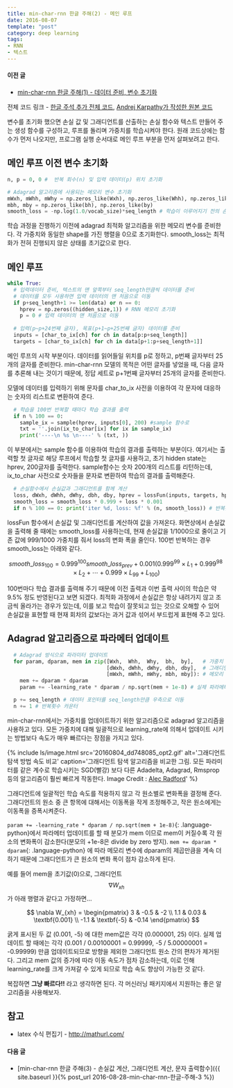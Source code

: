 ```yaml
---
title: min-char-rnn 한글 주해(2) - 메인 루프
date: 2016-08-07
template: "post"
category: deep learning
tags:
- RNN
- 텍스트
---
```


#### 이전 글

* [min-char-rnn 한글 주해(1) - 데이터 준비, 변수 초기화](2016-08-02-min-char-rnn-한글-주해-1)

전체 코드 링크 - [한글 주석 추가 전체 코드](https://gist.github.com/MinjeJeon/8f50693f0a986419ab2dda35753acb1f), [Andrej Karpathy가 작성한 원본 코드](https://gist.github.com/karpathy/d4dee566867f8291f086)

변수를 초기화 했으면 손실 값 및 그래디언트를 산출하는 손실 함수와 텍스트 만들어 주는 생성 함수를 구성하고, 루프를 돌리며 가중치를 학습시켜야 한다. 원래 코드상에는 함수가 먼저 나오지만, 프로그램 실행 순서대로 메인 루프 부분을 먼저 살펴보려고 한다.

## 메인 루프 이전 변수 초기화 

```python
n, p = 0, 0 #  반복 회수(n) 및 입력 데이터(p) 위치 초기화 

# Adagrad 알고리즘에 사용되는 메모리 변수 초기화
mWxh, mWhh, mWhy = np.zeros_like(Wxh), np.zeros_like(Whh), np.zeros_like(Why)
mbh, mby = np.zeros_like(bh), np.zeros_like(by) 
smooth_loss = -np.log(1.0/vocab_size)*seq_length # 학습이 이루어지기 전의 손실값
```

학습 과정을 진행하기 이전에 adagrad 최적화 알고리즘을 위한 메모리 변수를 준비한다. 각 가중치와 동일한 shape를 가진 행렬을 0으로 초기화한다. smooth\_loss는 최적화가 전혀 진행되지 않은 상태를 초기값으로 한다.

## 메인 루프

```python
while True:
  # 입력데이터 준비, 텍스트의 맨 앞쪽부터 seq_length만큼씩 데이터를 준비
  # 데이터를 모두 사용하면 입력 데이터의 맨 처음으로 이동
  if p+seq_length+1 >= len(data) or n == 0: 
    hprev = np.zeros((hidden_size,1)) # RNN 메모리 초기화
    p = 0 # 입력 데이터의 맨 처음으로 이동
  
  # 입력(p~p+24번째 글자), 목표(p+1~p+25번째 글자) 데이터를 준비 
  inputs = [char_to_ix[ch] for ch in data[p:p+seq_length]]
  targets = [char_to_ix[ch] for ch in data[p+1:p+seq_length+1]]
```

메인 루프의 시작 부분이다. 데이터를 읽어들일 위치를 p로 정하고, p번째 글자부터 25개의 글자를 준비한다. min-char-rnn 모델의 목적은 어떤 글자를 넣었을 때, 다음 글자를 추론해 내는 것이기 때문에, 정답 세트로 p+1번째 글자부터 25개의 글자를 준비한다.

모델에 데이터를 입력하기 위해 문자를 char_to_ix 사전을 이용하여 각 문자에 대응하는 숫자의 리스트로 변환하여 준다. 

```python
  # 학습을 100번 반복할 때마다 학습 결과를 출력
  if n % 100 == 0:
    sample_ix = sample(hprev, inputs[0], 200) #sample 함수로 
    txt = ''.join(ix_to_char[ix] for ix in sample_ix)
    print('----\n %s \n----' % (txt, ))
```

이 부분에서는 sample 함수를 이용하여 학습의 결과를 출력하는 부분이다. 여기서는 출력할 첫 글자로 해당 루프에서 학습할 첫 글자를 사용하고, 초기 hidden state는 hprev, 200글자를 출력한다. sample함수는 숫자 200개의 리스트를 리턴하는데, ix_to_char 사전으로 숫자들을 문자로 변환하여 학습의 결과를 출력해준다.

```python
  # 손실함수에서 손실값과 그래디언트를 함께 계산
  loss, dWxh, dWhh, dWhy, dbh, dby, hprev = lossFun(inputs, targets, hprev)
  smooth_loss = smooth_loss * 0.999 + loss * 0.001
  if n % 100 == 0: print('iter %d, loss: %f' % (n, smooth_loss)) # 반복횟수, 손실 출력
```

lossFun 함수에서 손실값 및 그래디언트를 계산하여 값을 가져온다. 화면상에서 손실값을 출력해 줄 때에는 smooth\_loss를 사용하는데, 현재 손실값을 1/1000으로 줄이고 기존 값에 999/1000 가중치를 줘서 loss의 변화 폭을 줄인다. 100번 반복하는 경우 smooth\_loss는 아래와 같다. 

$$
smooth\_loss_{100} = 0.999^{100} smooth\_loss_{prev} + 0.001 \left (  0.999^{99}\times L_{1} + 0.999^{98}\times L_{2} + \cdots +  0.999 \times L_{99} + L_{100} \right )
$$


100번마다 학습 결과를 출력해 주기 때문에 이전 출력과 이번 출력 사이의 학습은 약 9.5% 정도 반영된다고 보면 되겠다. 최적화 과정에서 손실값은 항상 내려가지 않고 조금씩 올라가는 경우가 있는데, 이를 보고 학습이 잘못되고 있는 것으로 오해할 수 있어 손실값을 표현할 때 현재 회차의 값보다는 과거 값과 섞어서 부드럽게 표현해 주고 있다.

## Adagrad 알고리즘으로 파라메터 업데이트

```python
  # Adagrad 방식으로 파라미터 업데이트
  for param, dparam, mem in zip([Wxh,  Whh,  Why,  bh,  by],   # 가중치
                                [dWxh, dWhh, dWhy, dbh, dby],  # 그래디언트
                                [mWxh, mWhh, mWhy, mbh, mby]): # 메모리 
    mem += dparam * dparam
    param += -learning_rate * dparam / np.sqrt(mem + 1e-8) # 실제 파라메터 업데이트

  p += seq_length # 데이터 포인터를 seq_length만큼 우측으로 이동
  n += 1 # 반복횟수 카운터
```

min-char-rnn에서는 가중치를 업데이트하기 위한 알고리즘으로 adagrad 알고리즘을 사용하고 있다. 모든 가중치에 대해 일괄적으로 learning_rate에 의해서 업데이트 시키는 방법보다 속도가 매우 빠르다는 장점을 가지고 있다.

{% include ls/image.html
   src='20160804_dd748085_opt2.gif'
   alt='그래디언트 탐색 방법 속도 비교'
   caption='그래디언트 탐색 알고리즘을 비교한 그림. 모든 파라미터를 같은 계수로 학습시키는 SGD(빨강) 보다 다른 Adadelta, Adagrad, Rmsprop 등의 알고리즘이 훨씬 빠르게 작동한다. Image Credit : <a href="https://twitter.com/alecrad" target="_blank">Alec Radford</a>' %}

그래디언트에 일괄적인 학습 속도를 적용하지 않고 각 원소별로 변화폭을 결정해 준다. 그래디언트의 원소 중 큰 항목에 대해서는 이동폭을 작게 조정해주고, 작은 원소에게는 이동폭을 증폭시켜준다. 

`param += -learning_rate * dparam / np.sqrt(mem + 1e-8)`{: .language-python}에서 파라메터 업데이트를 할 때 분모가 mem 이므로 mem이 커질수록 각 원소의 변화폭이 감소한다(분모의 +1e-8은 divide by zero 방지). `mem += dparam * dparam`{: .language-python} 에 따라 메모리 변수에 dparam의 제곱만큼을 계속 더하기 때문에 그래디언트가 큰 원소의 변화 폭이 점차 감소하게 된다. 

예를 들어 mem을 초기값(0)으로, 그래디언트 $$\nabla W_{xh}$$가 아래 행렬과 같다고 가정하면...

$$
\nabla W_{xh} = \begin{pmatrix}
3 & -0.5 & -2 \\ 
1.1 & 0.03 & \textbf{0.001} \\ 
-1.1 & \textbf{-5} & -0.14
\end{pmatrix}
$$

굵게 표시된 두 값 (0.001, -5) 에 대한 mem값은 각각 (0.000001, 25) 이다. 실제 업데이트 할 때에는 각각 (0.001 / 0.00100001 = 0.99999, -5 / 5.00000001 = -0.99999) 만큼 업데이트되므로 방향을 제외한 그래디언트 원소 간의 편차가 제거된다. 그리고 mem 값의 증가에 따라 이동 속도가 점차 감소하는데, 이로 인해 learning_rate를 크게 가져갈 수 있게 되므로 학습 속도 향상이 가능한 것 같다.

복잡하면 **그냥 빠르다!!** 라고 생각하면 된다. 각 머신러닝 패키지에서 지원하는 좋은 알고리즘을 사용해보자.

## 참고

<!-- * cs231n 강좌 Cross-entropy 부분 - <http://cs231n.github.io/linear-classify/#softmax-classifier> -->
* latex 수식 편집기 - <http://mathurl.com/>

#### 다음 글

* [min-char-rnn 한글 주해(3) - 손실값 계산, 그래디언트 계산, 문자 출력함수]({{ site.baseurl }}{% post_url 2016-08-28-min-char-rnn-한글-주해-3 %})